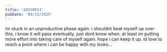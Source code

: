 ```yaml
---
title: '20250913'
pubDate: '09/13/2025'
---
```

im stuck in an unproductive phase again. i shouldnt beat myself up over this, i know it will pass eventually. just dont know when. at least im putting more effort into taking care of myself again. hope i can keep it up. id love to reach a point where i can be happy with my looks...

